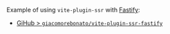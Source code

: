 Example of using `vite-plugin-ssr` with [Fastify](https://www.fastify.io/):
- [GiHub > `giacomorebonato/vite-plugin-ssr-fastify`](https://github.com/giacomorebonato/vite-plugin-ssr-fastify)
